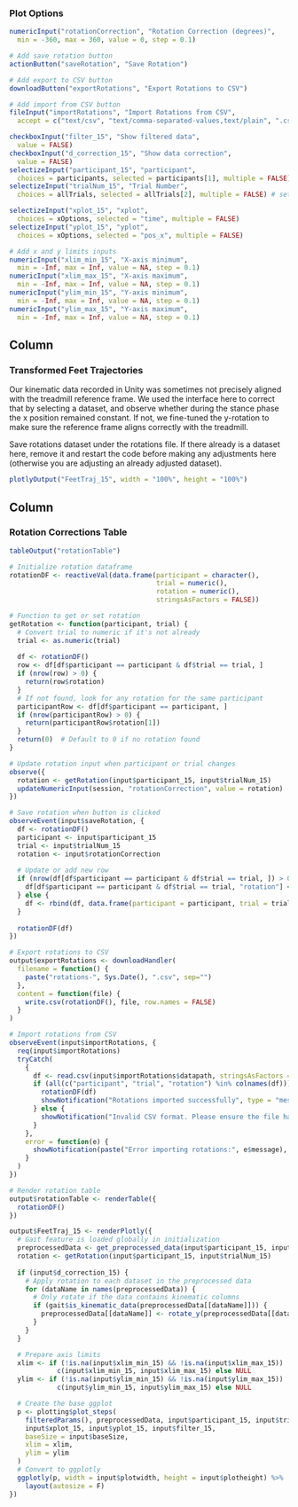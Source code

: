 ### Plot Options
```r
numericInput("rotationCorrection", "Rotation Correction (degrees)",
  min = -360, max = 360, value = 0, step = 0.1)

# Add save rotation button
actionButton("saveRotation", "Save Rotation")

# Add export to CSV button
downloadButton("exportRotations", "Export Rotations to CSV")

# Add import from CSV button
fileInput("importRotations", "Import Rotations from CSV",
  accept = c("text/csv", "text/comma-separated-values,text/plain", ".csv"))

checkboxInput("filter_15", "Show filtered data",
  value = FALSE)
checkboxInput("d_correction_15", "Show data correction",
  value = FALSE)
selectizeInput("participant_15", "participant",
  choices = participants, selected = participants[1], multiple = FALSE)
selectizeInput("trialNum_15", "Trial Number",
  choices = allTrials, selected = allTrials[2], multiple = FALSE) # set to trial 2 so that if practice is filtered out, it still plots

selectizeInput("xplot_15", "xplot",
  choices = xOptions, selected = "time", multiple = FALSE)
selectizeInput("yplot_15", "yplot",
  choices = xOptions, selected = "pos_x", multiple = FALSE)

# Add x and y limits inputs
numericInput("xlim_min_15", "X-axis minimum",
  min = -Inf, max = Inf, value = NA, step = 0.1)
numericInput("xlim_max_15", "X-axis maximum",
  min = -Inf, max = Inf, value = NA, step = 0.1)
numericInput("ylim_min_15", "Y-axis minimum",
  min = -Inf, max = Inf, value = NA, step = 0.1)
numericInput("ylim_max_15", "Y-axis maximum",
  min = -Inf, max = Inf, value = NA, step = 0.1)
```

Column
--------------------------------------------
### Transformed Feet Trajectories {data-height=1500}
Our kinematic data recorded in Unity was sometimes not precisely aligned with the treadmill reference frame. We used the interface here to correct that by selecting a dataset, and observe whether during the stance phase the x position remained constant. If not, we fine-tuned the y-rotation to make sure the reference frame aligns correctly with the treadmill.

Save rotations dataset under the rotations file. If there already is a dataset here, remove it and restart the code before making any adjustments here (otherwise you are adjusting an already adjusted dataset).
```r
plotlyOutput("FeetTraj_15", width = "100%", height = "100%")
```

Column
--------------------------------------------
### Rotation Corrections Table
```r
tableOutput("rotationTable")
```

```r
# Initialize rotation dataframe
rotationDF <- reactiveVal(data.frame(participant = character(),
                                     trial = numeric(),
                                     rotation = numeric(),
                                     stringsAsFactors = FALSE))

# Function to get or set rotation
getRotation <- function(participant, trial) {
  # Convert trial to numeric if it's not already
  trial <- as.numeric(trial)
  
  df <- rotationDF()
  row <- df[df$participant == participant & df$trial == trial, ]
  if (nrow(row) > 0) {
    return(row$rotation)
  }
  # If not found, look for any rotation for the same participant
  participantRow <- df[df$participant == participant, ]
  if (nrow(participantRow) > 0) {
    return(participantRow$rotation[1])
  }
  return(0)  # Default to 0 if no rotation found
}

# Update rotation input when participant or trial changes
observe({
  rotation <- getRotation(input$participant_15, input$trialNum_15)
  updateNumericInput(session, "rotationCorrection", value = rotation)
})

# Save rotation when button is clicked
observeEvent(input$saveRotation, {
  df <- rotationDF()
  participant <- input$participant_15
  trial <- input$trialNum_15
  rotation <- input$rotationCorrection
  
  # Update or add new row
  if (nrow(df[df$participant == participant & df$trial == trial, ]) > 0) {
    df[df$participant == participant & df$trial == trial, "rotation"] <- rotation
  } else {
    df <- rbind(df, data.frame(participant = participant, trial = trial, rotation = rotation))
  }
  
  rotationDF(df)
})

# Export rotations to CSV
output$exportRotations <- downloadHandler(
  filename = function() {
    paste("rotations-", Sys.Date(), ".csv", sep="")
  },
  content = function(file) {
    write.csv(rotationDF(), file, row.names = FALSE)
  }
)

# Import rotations from CSV
observeEvent(input$importRotations, {
  req(input$importRotations)
  tryCatch(
    {
      df <- read.csv(input$importRotations$datapath, stringsAsFactors = FALSE)
      if (all(c("participant", "trial", "rotation") %in% colnames(df))) {
        rotationDF(df)
        showNotification("Rotations imported successfully", type = "message")
      } else {
        showNotification("Invalid CSV format. Please ensure the file has 'participant', 'trial', and 'rotation' columns.", type = "error")
      }
    },
    error = function(e) {
      showNotification(paste("Error importing rotations:", e$message), type = "error")
    }
  )
})

# Render rotation table
output$rotationTable <- renderTable({
  rotationDF()
})

output$FeetTraj_15 <- renderPlotly({
  # Gait feature is loaded globally in initialization
  preprocessedData <- get_preprocessed_data(input$participant_15, input$trialNum_15) 
  rotation <- getRotation(input$participant_15, input$trialNum_15)
  
  if (input$d_correction_15) {
    # Apply rotation to each dataset in the preprocessed data
    for (dataName in names(preprocessedData)) {
      # Only rotate if the data contains kinematic columns
      if (gait$is_kinematic_data(preprocessedData[[dataName]])) {
        preprocessedData[[dataName]] <- rotate_y(preprocessedData[[dataName]], rotation)
      }
    }
  }

  # Prepare axis limits
  xlim <- if (!is.na(input$xlim_min_15) && !is.na(input$xlim_max_15)) 
            c(input$xlim_min_15, input$xlim_max_15) else NULL
  ylim <- if (!is.na(input$ylim_min_15) && !is.na(input$ylim_max_15)) 
            c(input$ylim_min_15, input$ylim_max_15) else NULL

  # Create the base ggplot
  p <- plotting$plot_steps(
    filteredParams(), preprocessedData, input$participant_15, input$trialNum_15,
    input$xplot_15, input$yplot_15, input$filter_15, 
    baseSize = input$baseSize,
    xlim = xlim,
    ylim = ylim
  )
  # Convert to ggplotly
  ggplotly(p, width = input$plotwidth, height = input$plotheight) %>%
    layout(autosize = F)
})
```